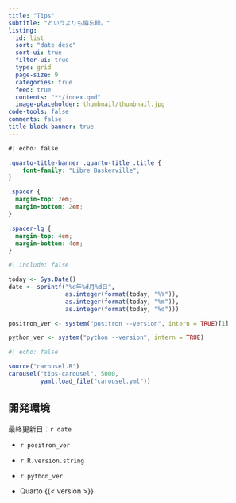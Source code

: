 ```yaml
---
title: "Tips"
subtitle: "というよりも備忘録。"
listing: 
  id: list
  sort: "date desc"
  sort-ui: true
  filter-ui: true
  type: grid
  page-size: 9
  categories: true
  feed: true
  contents: "**/index.qmd"
  image-placeholder: thumbnail/thumbnail.jpg
code-tools: false
comments: false
title-block-banner: true
---
```


```css
#| echo: false

.quarto-title-banner .quarto-title .title {
    font-family: "Libre Baskerville";
}

.spacer {
  margin-top: 2em;
  margin-bottom: 2em;
}

.spacer-lg {
  margin-top: 4em;
  margin-bottom: 4em;
}
```

```r
#| include: false

today <- Sys.Date()
date <- sprintf("%d年%d月%d日", 
                as.integer(format(today, "%Y")), 
                as.integer(format(today, "%m")), 
                as.integer(format(today, "%d")))

positron_ver <- system("positron --version", intern = TRUE)[1]

python_ver <- system("python --version", intern = TRUE)
```

```r
#| echo: false

source("carousel.R")
carousel("tips-carousel", 5000, 
         yaml.load_file("carousel.yml"))
```

<div class="spacer"></div>

::: {#list}
:::

<div class="spacer-lg"></div>

::: {.callout-note}
## 開発環境

最終更新日：`r date`

- `r positron_ver`

- `r R.version.string`

- `r python_ver`

- Quarto {{< version >}}
:::
